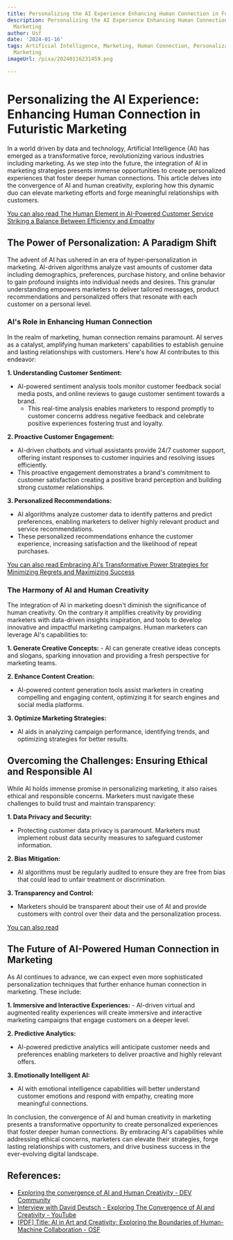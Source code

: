 ```yaml
---
title: Personalizing the AI Experience Enhancing Human Connection in Futuristic Marketing
description: Personalizing the AI Experience Enhancing Human Connection in Futuristic
  Marketing
author: Usf
date: '2024-01-16'
tags: Artificial Intelligence, Marketing, Human Connection, Personalization, Futuristic
  Marketing
imageUrl: /pixa/20240116231459.png

---
```

# Personalizing the AI Experience: Enhancing Human Connection in Futuristic  Marketing

In a world  driven by data and technology, Artificial Intelligence (AI) has emerged  as  a transformative force, revolutionizing various industries including marketing. As we step into the future, the integration of  AI in marketing  strategies presents immense opportunities to  create personalized experiences that foster deeper human connections. This article delves into  the convergence of AI and human creativity, exploring how this dynamic duo can elevate marketing efforts and forge  meaningful relationships with customers.

[You can also read The Human Element in AI-Powered Customer  Service Striking a Balance Between  Efficiency and Empathy](The%20Human%20Element%20in%20AI-Powered%20Customer%20Service%20Striking%20a%20Balance%20Between%20Efficiency%20and%20Empathy)


## The Power of Personalization: A Paradigm Shift

The advent of  AI has ushered in an era of hyper-personalization in marketing. AI-driven algorithms analyze vast amounts of  customer  data  including demographics, preferences, purchase  history,  and online behavior to gain profound insights into individual needs and  desires. This granular understanding empowers marketers to deliver tailored messages, product recommendations and personalized offers that resonate with each customer on a personal level.

### AI's Role  in Enhancing Human Connection

In the realm of marketing, human connection remains paramount. AI serves as  a catalyst, amplifying human marketers'  capabilities to  establish genuine and lasting relationships with customers. Here's how AI contributes to this endeavor:

**1. Understanding  Customer Sentiment:**
   - AI-powered sentiment  analysis tools monitor customer feedback social media posts, and online reviews to gauge customer sentiment  towards a brand.
     - This real-time analysis  enables marketers to respond promptly to customer concerns address negative feedback and  celebrate positive experiences fostering trust and loyalty.

**2. Proactive Customer  Engagement:**
   - AI-driven chatbots and virtual assistants provide 24/7 customer  support, offering instant  responses to customer inquiries and resolving issues efficiently.
   - This proactive  engagement demonstrates a brand's commitment to customer satisfaction creating a  positive brand perception  and building strong customer relationships.

**3. Personalized Recommendations:**
   - AI algorithms analyze customer data to identify patterns and predict preferences, enabling marketers to deliver highly relevant product and service recommendations.
   - These personalized recommendations enhance the customer experience, increasing satisfaction and the likelihood of repeat purchases.

[You can also read Embracing AI's Transformative Power Strategies  for Minimizing Regrets and Maximizing Success](Embracing%20AI%27s%20Transformative%20Power%20Strategies%20for%20Minimizing%20Regrets%20and%20Maximizing%20Success)


### The  Harmony of AI and Human Creativity

The integration of AI in marketing doesn't diminish the significance of human creativity. On the contrary it  amplifies  creativity by providing marketers  with data-driven insights inspiration, and tools  to  develop innovative and impactful marketing campaigns. Human marketers can leverage AI's  capabilities to:

**1. Generate Creative Concepts:**
    - AI can generate  creative ideas concepts and slogans, sparking innovation and providing a fresh perspective for marketing teams.

**2. Enhance  Content Creation:**
   -  AI-powered content generation tools assist marketers  in creating compelling and  engaging content, optimizing it for search  engines and social media platforms.

**3. Optimize  Marketing Strategies:**
   - AI aids in analyzing campaign performance,  identifying trends, and optimizing strategies for  better results.

## Overcoming the  Challenges: Ensuring Ethical and Responsible  AI

While AI holds immense promise in personalizing marketing, it also raises ethical and responsible concerns. Marketers must navigate these challenges to build trust  and maintain transparency:

**1. Data Privacy and Security:**
   -  Protecting  customer data privacy is paramount. Marketers must implement robust data security measures to safeguard customer  information.

**2. Bias Mitigation:**
   - AI algorithms must be regularly audited  to ensure they are free from bias that could lead to unfair treatment or discrimination.

**3. Transparency and Control:**
   - Marketers should be transparent about their use of AI  and provide customers with control over their data and the personalization  process.

[You can also read ]()


## The Future of AI-Powered Human Connection  in Marketing

As AI continues to advance, we can expect even more sophisticated  personalization techniques that further enhance human connection in marketing. These  include:

**1. Immersive and Interactive Experiences:**
    - AI-driven virtual and augmented reality experiences will create immersive and interactive marketing campaigns  that engage customers on a deeper level.

**2. Predictive  Analytics:**
   - AI-powered predictive  analytics will anticipate customer  needs and preferences enabling marketers to deliver proactive and highly relevant offers.

**3. Emotionally Intelligent AI:**
   - AI with emotional intelligence capabilities will better understand customer emotions and respond with empathy, creating more meaningful connections.

In conclusion, the convergence of AI and  human creativity in marketing presents a transformative opportunity to create personalized experiences that foster deeper human  connections.  By embracing AI's capabilities while addressing ethical  concerns, marketers can elevate their strategies, forge lasting relationships with customers, and drive business success in the ever-evolving digital landscape.

## References:
- [Exploring the convergence of AI and Human Creativity - DEV Community](https://dev.to/nneka_onochie/exploring-the-convergence-of-ai-and-human-creativity-228b)
- [Interview with David Deutsch - Exploring The Convergence of AI and Creativity - YouTube](https://youtube.com/watch?v=SHQusmuQuYY)
- [[PDF] Title: AI in Art and Creativity: Exploring the Boundaries of Human-Machine Collaboration - OSF](https://osf.io/g4nd5/download/?format=pdf)
